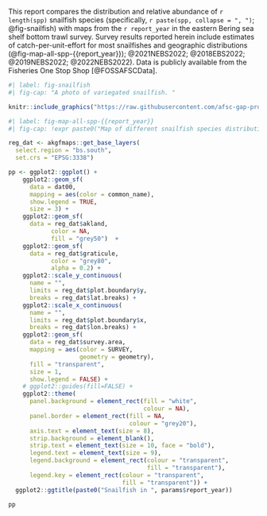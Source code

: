 
<!-- This child doc will, unless otherwise specified, -->
<!-- inherit all of the formatting of the parent qmd -->

<!-- Note that the double curly brackets {{ }} can be used to inherit content from the global environment -->

This report compares the distribution and relative abundance of `r length(spp)` snailfish species (specifically, `r paste(spp, collapse = ", ")`; @fig-snailfish) with maps from the `r report_year` in the eastern Bering sea shelf bottom trawl survey. Survey results reported herein include estimates of catch-per-unit-effort for most snailfishes and geographic distributions (@fig-map-all-spp-{{report_year}}); @2021NEBS2022; @2018EBS2022; @2019NEBS2022; @2022NEBS2022). Data is publicly available from the Fisheries One Stop Shop [@FOSSAFSCData]. 

```r
#| label: fig-snailfish
#| fig-cap: "A photo of variegated snailfish. "

knitr::include_graphics("https://raw.githubusercontent.com/afsc-gap-products/gap_bs_data_report/main/img/variegated-snailfish.png")
```

<!-- !expr allows you to use an expression in the captions -->

```r
#| label: fig-map-all-spp-{{report_year}}
#| fig-cap: !expr paste0("Map of different snailfish species distributions in ", report_year, ". ")

reg_dat <- akgfmaps::get_base_layers(
  select.region = "bs.south", 
  set.crs = "EPSG:3338") 

pp <- ggplot2::ggplot() +
    ggplot2::geom_sf(
      data = dat00, 
      mapping = aes(color = common_name), 
      show.legend = TRUE,
      size = 3) +
    ggplot2::geom_sf(
      data = reg_dat$akland,
            color = NA,
            fill = "grey50")  +
    ggplot2::geom_sf(
      data = reg_dat$graticule,
            color = "grey80",
            alpha = 0.2) +
    ggplot2::scale_y_continuous(
      name = "",
      limits = reg_dat$plot.boundary$y, 
      breaks = reg_dat$lat.breaks) +
    ggplot2::scale_x_continuous(
      name = "",
      limits = reg_dat$plot.boundary$x, 
      breaks = reg_dat$lon.breaks) +
    ggplot2::geom_sf(
      data = reg_dat$survey.area,
      mapping = aes(color = SURVEY,
                    geometry = geometry),
      fill = "transparent",
      size = 1,
      show.legend = FALSE) +
    # ggplot2::guides(fill=FALSE) + 
    ggplot2::theme( 
      panel.background = element_rect(fill = "white", 
                                      colour = NA), 
      panel.border = element_rect(fill = NA, 
                                  colour = "grey20"), 
      axis.text = element_text(size = 8), 
      strip.background = element_blank(), 
      strip.text = element_text(size = 10, face = "bold"), 
      legend.text = element_text(size = 9),
      legend.background = element_rect(colour = "transparent", 
                                       fill = "transparent"),
      legend.key = element_rect(colour = "transparent", 
                                fill = "transparent")) +
  ggplot2::ggtitle(paste0("Snailfish in ", params$report_year))

pp

```

